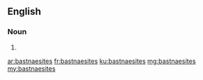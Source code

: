 ==English==

===Noun===
{{head|en|plural}}

# {{plural of|bastnaesite|lang=en|nocat=1}}

[[ar:bastnaesites]]
[[fr:bastnaesites]]
[[ku:bastnaesites]]
[[mg:bastnaesites]]
[[my:bastnaesites]]